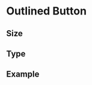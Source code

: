 
<Meta title="Components|Button/outlined" component={OutlinedButton} />

# Outlined Button

<Props of={OutlinedButton} />

## Size

<Preview>
  <Story name="small">
    <OutlinedButton text="small" type="outlined" size="small" theme="black" />
  </Story>
  <Story name="middle">
    <OutlinedButton text="middle" type="outlined" size="middle" theme="black" />
  </Story>
  <Story name="large">
    <OutlinedButton text="large" type="outlined" size="large" theme="black" />
  </Story>
</Preview>

## Type

<Preview>
  <Story name="outlined">
    <OutlinedButton
      text="outlined"
      type="outlined"
      size="middle"
      theme="black"
    />
  </Story>
  <Story name="filled">
    <OutlinedButton text="filled" type="filled" size="middle" theme="black" />
  </Story>
</Preview>

## Example

<Preview>
  <OutlinedButton text="Follow" type="outlined" size="small" theme="blue" />
  <OutlinedButton text="Following" type="filled" size="large" theme="green" />
  <OutlinedButton text="Upgrade" type="outlined" size="middle" theme="black" />
  <OutlinedButton text="Get Started" type="outlined" size="large" theme="red" />
</Preview>
